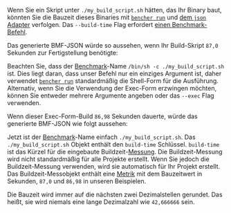 
Wenn Sie ein Skript unter `./my_build_script.sh` hätten, das Ihr Binary baut,
könnten Sie die Bauzeit dieses Binaries mit
<code><a href="/de/docs/explanation/bencher-run/">bencher run</a></code>
und [dem `json` Adapter][json adapter] verfolgen.
Das `--build-time` Flag erfordert [einen Benchmark-Befehl][bencher run].

<ShellExample />

Das generierte BMF-JSON würde so aussehen,
wenn Ihr Build-Skript `87,0` Sekunden zur Fertigstellung benötigte:

<ShellJsonExample />

Beachten Sie, dass der [Benchmark][benchmark]-Name `/bin/sh -c ./my_build_script.sh` ist.
Dies liegt daran, dass unser Befehl nur ein einziges Argument ist, daher
verwendet <code><a href="/de/docs/explanation/bencher-run/">bencher run</a></code>
standardmäßig die Shell-Form für die Ausführung.
Alternativ, wenn Sie die Verwendung der Exec-Form erzwingen möchten,
können Sie entweder mehrere Argumente angeben oder das `--exec` Flag verwenden.

<ExecExample />

Wenn dieser Exec-Form-Build `86,98` Sekunden dauerte,
würde das generierte BMF-JSON wie folgt aussehen:

<ExecJsonExample />

Jetzt ist der [Benchmark][benchmark]-Name einfach `./my_build_script.sh`.
Das `./my_build_script.sh` Objekt enthält den `build-time` Schlüssel.
`build-time` ist das Kürzel für die eingebaute Buildzeit-[Messung][measure].
Die Buildzeit-Messung wird nicht standardmäßig für alle Projekte erstellt.
Wenn Sie jedoch die Buildzeit-Messung verwenden,
wird sie automatisch für Ihr Projekt erstellt.
Das Buildzeit-Messobjekt enthält eine [Metrik][metric]
mit dem Bauzeitwert in Sekunden, `87,0` und `86,98` in unseren Beispielen.

Die Bauzeit wird immer auf die nächsten zwei Dezimalstellen gerundet.
Das heißt, sie wird niemals eine lange Dezimalzahl wie `42,666666` sein.

[json adapter]: /de/docs/explanation/adapters/#-json
[bencher run]: /de/docs/explanation/bencher-run/#benchmark-command

[benchmark]: /de/docs/explanation/benchmarking/#benchmark
[measure]: /de/docs/explanation/benchmarking/#measure
[metric]: /de/docs/explanation/benchmarking/#metrics